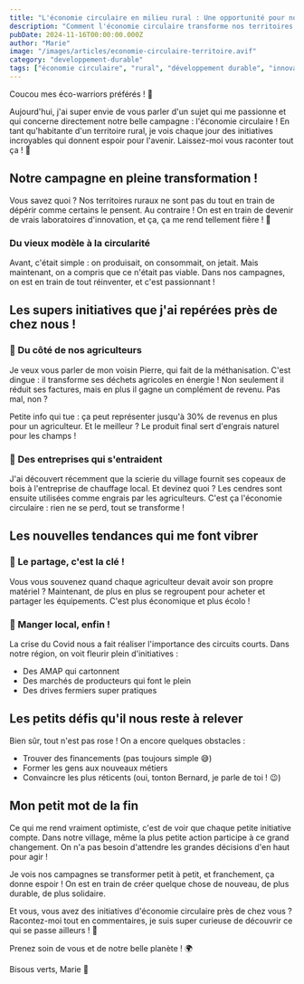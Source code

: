 ```yaml
---
title: "L'économie circulaire en milieu rural : Une opportunité pour nos territoires"
description: "Comment l'économie circulaire transforme nos territoires ruraux et crée de nouvelles opportunités de développement durable"
pubDate: 2024-11-16T00:00:00.000Z
author: "Marie"
image: "/images/articles/economie-circulaire-territoire.avif"
category: "developpement-durable"
tags: ["économie circulaire", "rural", "développement durable", "innovation", "territoire"]
---
```


Coucou mes éco-warriors préférés ! 🌱

Aujourd'hui, j'ai super envie de vous parler d'un sujet qui me passionne et qui concerne directement notre belle campagne : l'économie circulaire ! En tant qu'habitante d'un territoire rural, je vois chaque jour des initiatives incroyables qui donnent espoir pour l'avenir. Laissez-moi vous raconter tout ça ! 💚

## Notre campagne en pleine transformation !

Vous savez quoi ? Nos territoires ruraux ne sont pas du tout en train de dépérir comme certains le pensent. Au contraire ! On est en train de devenir de vrais laboratoires d'innovation, et ça, ça me rend tellement fière ! 🌟

### Du vieux modèle à la circularité

Avant, c'était simple : on produisait, on consommait, on jetait. Mais maintenant, on a compris que ce n'était pas viable. Dans nos campagnes, on est en train de tout réinventer, et c'est passionnant !

## Les supers initiatives que j'ai repérées près de chez nous !

### 🚜 Du côté de nos agriculteurs

Je veux vous parler de mon voisin Pierre, qui fait de la méthanisation. C'est dingue : il transforme ses déchets agricoles en énergie ! Non seulement il réduit ses factures, mais en plus il gagne un complément de revenu. Pas mal, non ?

Petite info qui tue : ça peut représenter jusqu'à 30% de revenus en plus pour un agriculteur. Et le meilleur ? Le produit final sert d'engrais naturel pour les champs !

### 🤝 Des entreprises qui s'entraident

J'ai découvert récemment que la scierie du village fournit ses copeaux de bois à l'entreprise de chauffage local. Et devinez quoi ? Les cendres sont ensuite utilisées comme engrais par les agriculteurs. C'est ça l'économie circulaire : rien ne se perd, tout se transforme !

## Les nouvelles tendances qui me font vibrer

### 👥 Le partage, c'est la clé !

Vous vous souvenez quand chaque agriculteur devait avoir son propre matériel ? Maintenant, de plus en plus se regroupent pour acheter et partager les équipements. C'est plus économique et plus écolo !

### 🥕 Manger local, enfin !

La crise du Covid nous a fait réaliser l'importance des circuits courts. Dans notre région, on voit fleurir plein d'initiatives : 
- Des AMAP qui cartonnent
- Des marchés de producteurs qui font le plein
- Des drives fermiers super pratiques

## Les petits défis qu'il nous reste à relever

Bien sûr, tout n'est pas rose ! On a encore quelques obstacles :
- Trouver des financements (pas toujours simple 😅)
- Former les gens aux nouveaux métiers
- Convaincre les plus réticents (oui, tonton Bernard, je parle de toi ! 😉)

## Mon petit mot de la fin

Ce qui me rend vraiment optimiste, c'est de voir que chaque petite initiative compte. Dans notre village, même la plus petite action participe à ce grand changement. On n'a pas besoin d'attendre les grandes décisions d'en haut pour agir !

Je vois nos campagnes se transformer petit à petit, et franchement, ça donne espoir ! On est en train de créer quelque chose de nouveau, de plus durable, de plus solidaire.

Et vous, vous avez des initiatives d'économie circulaire près de chez vous ? Racontez-moi tout en commentaires, je suis super curieuse de découvrir ce qui se passe ailleurs ! 🌿

Prenez soin de vous et de notre belle planète ! 🌍

Bisous verts,
Marie 💚
